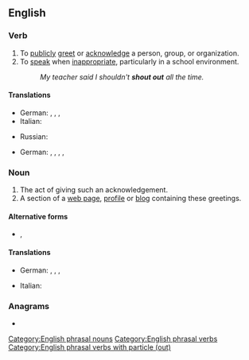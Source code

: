 {{also|shoutout|shout-out}}
==English==

===Verb===
{{en-verb|shouts out|shouting out|shouted out}}

# To [[publicly]] [[greet]] or [[acknowledge]] a person, group, or organization.
# To [[speak]] when [[inappropriate]], particularly in a school environment.
#: ''My teacher said I shouldn't '''shout out''' all the time.''
====Translations====
{{trans-top|to publicly greet or acknowledge a person, group, or organization}}
* German: {{t|de|lobend erwähnen}}, {{t+|de|loben}}, {{t|de|mit einem Wort der Anerkennung erwähnen}}, {{t|de|einen Gruß übermitteln}}
* Italian: {{t+|it|acclamare}}
{{trans-mid}}
* Russian: {{t|ru|выражать благодарность}}
{{trans-bottom}}

{{trans-top|to speak when inappropriate}}
* German: {{t+|de|rufen}}, {{t|de|herausrufen}}, {{t|de|dazwischenrufen}}, {{t+|de|schreien}}, {{t+|de|brüllen}}
{{trans-mid}}
{{trans-bottom}}

===Noun===
{{en-noun|shouts out}}

# The act of giving such an acknowledgement.
# A section of a [[web page]], [[profile]] or [[blog]] containing these greetings.

====Alternative forms====
* {{l|en|shoutout}}, {{l|en|shout-out}}
====Translations====
{{trans-top|act of giving such an acknowledgement}}
* German: {{t|de|lobende Erwähnung|f}}, {{t+|de|Lob|n}}, {{t|de|anerkennendes Wort|n}}, {{t+|de|Grußbotschaft|f}}
{{trans-mid}}
* Italian: {{t|it|acclamazione}}
{{trans-bottom}}

===Anagrams===
* {{anagrams|en|a=hoosttuu|outshout}}

[[Category:English phrasal nouns]]
[[Category:English phrasal verbs]]
[[Category:English phrasal verbs with particle (out)]]